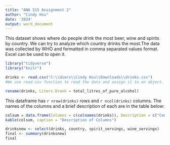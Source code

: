 ---
title: "ANA 515 Assignment 2"
author: "Cindy Hsu"
date: '2024'
output: word_document
---

This dataset shows where do people drink the most beer, wine and spirits by country. We can try to analyze which country drinks the most.The data was collected by WHO and formatted in comma separated values format. Excel can be used to open it.

```{r, include = FALSE}
library("tidyverse")
library("knitr")
```

```{r, echo = TRUE}
drinks <- read.csv("C:\\Users\\Cindy Hsu\\Downloads\\drinks.csv")
#We use read.csv function to read the data and assign it to an object.
```

```{r, echo = TRUE}
rename(drinks, Liters.Drank = total_litres_of_pure_alcohol)
```

This dataframe has `r nrow(drinks)` rows and `r ncol(drinks)` columns. The names of the columns and a brief description of each are in the table below:

```{r, echo = TRUE}
colsum = data.frame(Columns = c(colnames(drinks)), Description = c("Country","Avg Beer Servings", "Avg Spirit Servings", "Avg Wine Servings", "Avg Total Liters"))
kable(colsum, caption = "Description of Columns")
```

```{r, echo = TRUE} 
drinksnew <- select(drinks, country, spirit_servings, wine_servings)
final <- summary(drinksnew)
final
```
